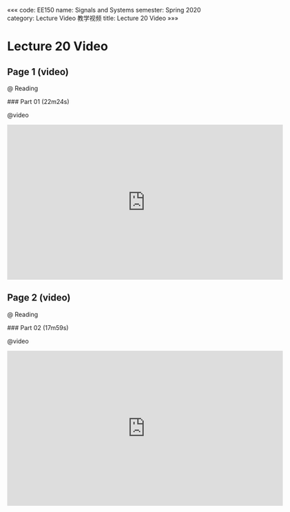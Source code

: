 «««
code: EE150
name: Signals and Systems
semester: Spring 2020
category: Lecture Video 教学视频
title: Lecture 20 Video
»»»

# Lecture 20 Video

## Page 1 (video)

@ Reading

<div class="markdown-body">
### Part 01 (22m24s)
</div>

@video

<iframe src="https://watchsb.com/e/hn8wh8ql9xb1.html" frameborder=0 marginwidth=0 marginheight=0 scrolling=no width=640 height=360 allowfullscreen></iframe>


## Page 2 (video)

@ Reading

<div class="markdown-body">
### Part 02 (17m59s)
</div>

@video

<iframe src="https://watchsb.com/e/th6wd85cs05e.html" frameborder=0 marginwidth=0 marginheight=0 scrolling=no width=640 height=360 allowfullscreen></iframe>


